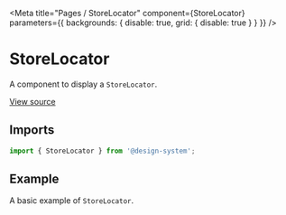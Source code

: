 
<Meta
  title="Pages / StoreLocator"
  component={StoreLocator}
  parameters={{ backgrounds: { disable: true, grid: { disable: true } } }}
/>

# StoreLocator

A component to display a `StoreLocator`.

[View source](https://github.com/actarian/design-system/tree/main/src/pages/store-locator.tsx)

## Imports

```js
import { StoreLocator } from '@design-system';
```

## Example

A basic example of `StoreLocator`.

<Canvas>
  <Story name="StoreLocator">
    <StoreLocator />
  </Story>
</Canvas>
